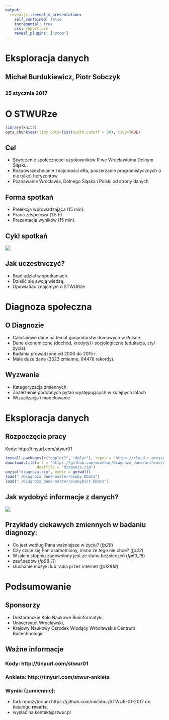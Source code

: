 ```yaml
---
output:
  revealjs::revealjs_presentation:
    self_contained: false
    incremental: true
    css: report.css
    reveal_plugins: ["zoom"]
---
```


## {data-background="img/banner.png"} 

<h1>Eksploracja danych</h1>

<h2>Michał Burdukiewicz, Piotr Sobczyk<h2>

<h3>25 stycznia 2017<h3>

# O STWURze {data-background="img/banner.png"} 

```r
library(knitr)
opts_chunk$set(tidy.opts=list(width.cutoff = 50), tidy=TRUE)
```

## Cel

- Stworzenie społeczności użytkowników R we Wrocławiu/na Dolnym Śląsku.
- Rozpowszechnianie znajomości eRa, poszerzanie programistycznych (i nie tylko) horyzontów
- Poznawanie Wrocławia, Dolnego Śląska i Polski od strony danych

## Forma spotkań

- Prelekcja wprowadzająca (15 min).
- Praca zespołowa (1.5 h).
- Prezentacja wyników (15 min).

## Cykl spotkań

<img src="img/workplan.png">

## Jak uczestniczyć?

- Brać udział w spotkaniach.
- Dzielić się swoją wiedzą.
- Opowiadać znajomym o STWURze

# Diagnoza społeczna {data-background="img/banner.png"} 

## O Diagnozie

- Całościowe dane na temat gospodarstw domowych w Polsce.
- Dane ekonomiczne (dochód, kredyty) i socjologiczne (edukacja, styl życia).
- Badania prowadzone od 2000 do 2015 r.
- Małe duże dane (3523 zmienne, 84478 rekordy).

## Wyzwania

- Kategoryzacja zmiennych
- Znalezienie podobnych pytań występujących w kolejnych latach
- Wizualizacja i modelowanie

# Eksploracja danych {data-background="img/banner.png"} 

## Rozpoczęcie pracy

Kody: http://tinyurl.com/stwur01

```r
install.packages(c("ggplot2", "dplyr"), repos = "https://cloud.r-project.org/")
download.file(url = "https://github.com/michbur/Diagnoza_dane/archive/master.zip", 
              destfile = "diagnoza.zip")
unzip("diagnoza.zip", exdir = getwd())
load("./Diagnoza_dane-master/osoby.RData")
load("./Diagnoza_dane-master/osobyDict.RData")
```


## Jak wydobyć informacje z danych?

<img src="img/schemat_przetwarzanie_danych.png">

## Przykłady ciekawych zmiennych w badaniu diagnozy:

* Co jest według Pana ważniejsze w życiu? (*fp29*)
* Czy czuje się Pan osamotniony, mimo że tego nie chce? (*fp42*)
* W jakim stopniu zadowolony jest ze stanu bezpieczeń (*fp63_16*)
* zauf.sądów (*fp98_11*)
* słuchanie muzyki lub radia przez internet (*fp12818*)

# Podsumowanie {data-background="img/banner.png"} 

## Sponsorzy

* Doktoranckie Koło Naukowe Bioinformatyki,
* Uniwersytet Wrocławski,
* Krajowy Naukowy Ośrodek Wiodący Wrocławskie Centrum Biotechnologii.

## Ważne informacje

<h3>Kody: http://tinyurl.com/stwur01 </h3>

<h3> Ankieta: http://tinyurl.com/stwur-ankieta </h3>

<h3> Wyniki (zamiennie): </h3>

* fork repozytorium https://github.com/michbur/STWUR-01-2017 do katalogu **results**,
* wysłać na kontakt@stwur.pl